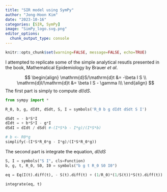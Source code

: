 ```yaml
---
title: "SIR model using SymPy"
author: "Jong-Hoon Kim"
date: "2023-10-16"
categories: [SIR, SymPy]
image: "SimPy_logo.svg.png"
editor_options: 
  chunk_output_type: console
---
```


```r
knitr::opts_chunk$set(warning=FALSE, message=FALSE, echo=TRUE) 
```


I attempted to replicate some of the simple analytical resutls presented in the book, Mathematical Epidemiology by Brauer *et al*.


$$
\begin{align}
\mathrm{d}S/\mathrm{d}t &= -\beta I S \\
\mathrm{d}I/\mathrm{d}t &= \beta I S - \gamma I\\
\end{align}
$$
The first part is simply to compute $dI/dS$.
```python
from sympy import *

R_0, b, g, dIdt, dSdt, S, I = symbols('R_0 b g dIdt dSdt S I')

dSdt = - b*S*I
dIdt = + b*S*I - g*I
dSdI = dIdt / dSdt #-(I*S*b - I*g)/(I*S*b)

# b <- R0*g
simplify(-(I*S*R_0*g - I*g)/(I*S*R_0*g)) 
```

The second part is integrate the equation, $dI/dS$
```python
S, I = symbols("S I", cls=Function)
b, g, t, R_0, S0, I0 = symbols("b g t R_0 S0 I0")

eq = Eq(I(t).diff(t), - S(t).diff(t) + (1/R_0)*(1/S(t))*S(t).diff(t))

integrate(eq, t)
```

